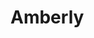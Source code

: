 
# Amberly
<ProjectDetails
  floatRight
  region="Stormlands"
  house="House Rogers"
  type="Castle"
  status="Completed"
  warp="undefined"
  projectLead="Cedric_asoiaf aka Mr. Quentini"
  dateStarted="2014-12-24T08:00:00+00:00"
  dateCompleted="2014-12-24T08:00:00+00:00"
/>
